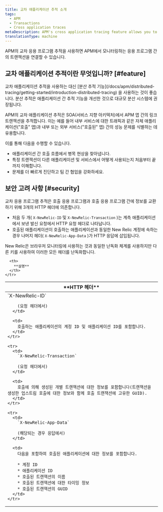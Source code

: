 ```yaml
---
title: 교차 애플리케이션 추적 소개
tags:
  - APM
  - Transactions
  - Cross application traces
metaDescription: APM's cross application tracing feature allows you to view details for applications that happen across multiple applications.
translationType: machine
---
```


APM의 교차 응용 프로그램 추적을 사용하면 APM에서 모니터링하는 응용 프로그램 간의 트랜잭션을 연결할 수 있습니다.

## 교차 애플리케이션 추적이란 무엇입니까? [#feature]

<Callout variant="important">
  교차 애플리케이션 추적을 사용하는 대신 [분산 추적 기능](/docs/apm/distributed-tracing/getting-started/introduction-distributed-tracing) 을 사용하는 것이 좋습니다. 분산 추적은 애플리케이션 간 추적 기능을 개선한 것으로 대규모 분산 시스템에 권장됩니다.
</Callout>

APM의 교차 애플리케이션 추적은 SOA(서비스 지향 아키텍처)에서 APM 앱 간의 링크 트랜잭션을 추적합니다. 이는 예를 들어 내부 서비스에 대한 트래픽과 같은 자체 애플리케이션("호출" 앱)과 내부 또는 외부 서비스("호출된" 앱) 간의 성능 문제를 식별하는 데 유용합니다.

이를 통해 다음을 수행할 수 있습니다.

* 애플리케이션 간 호출 흐름에서 병목 현상을 찾아냅니다.
* 특정 트랜잭션이 다른 애플리케이션 및 서비스에서 어떻게 사용되는지 처음부터 끝까지 이해합니다.
* 문제를 더 빠르게 진단하고 팀 간 협업을 강화하세요.

## 보안 고려 사항 [#security]

교차 응용 프로그램 추적은 호출 응용 프로그램과 호출 응용 프로그램 간에 정보를 교환하기 위해 3개의 HTTP 헤더에 의존합니다.

* 처음 두 개( `X-NewRelic-ID` 및 `X-NewRelic-Transaction` )는 계측 애플리케이션에서 보낸 발신 요청에서 HTTP 요청 헤더로 나타납니다.
* 호출된 애플리케이션이 호출하는 애플리케이션과 동일한 New Relic 계정에 속하는 경우 나머지 헤더( `X-NewRelic-App-Data` )가 HTTP 응답에 삽입됩니다.

New Relic은 브라우저 모니터링에 사용하는 것과 동일한 난독화 체계를 사용하지만 다른 키를 사용하여 이러한 모든 헤더를 난독화합니다.

<table>
  <thead>
    <tr>
      <th width={250}>
        **HTTP 헤더**
      </th>

      <th>
        **설명**
      </th>
    </tr>
  </thead>

  <tbody>
    <tr>
      <td>
        `X-NewRelic-ID`

        (요청 헤더에서)
      </td>

      <td>
        호출하는 애플리케이션의 계정 ID 및 애플리케이션 ID를 포함합니다.
      </td>
    </tr>

    <tr>
      <td>
        `X-NewRelic-Transaction`

        (요청 헤더에서)
      </td>

      <td>
        호출에 의해 생성된 개별 트랜잭션에 대한 정보를 포함합니다(트랜잭션을 생성한 업스트림 호출에 대한 정보와 함께 호출 트랜잭션에 고유한 GUID).
      </td>
    </tr>

    <tr>
      <td>
        `X-NewRelic-App-Data`

        (해당되는 경우 응답에서)
      </td>

      <td>
        다음을 포함하여 호출된 애플리케이션에 대한 정보를 포함합니다.

        * 계정 ID
        * 애플리케이션 ID
        * 호출된 트랜잭션의 이름
        * 호출된 트랜잭션에 대한 타이밍 정보
        * 호출된 트랜잭션의 GUID
      </td>
    </tr>
  </tbody>
</table>